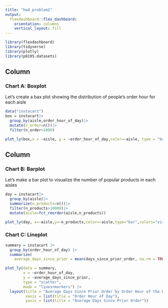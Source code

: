 ```yaml
---
title: "hw4_problem2"
output: 
  flexdashboard::flex_dashboard:
    orientation: columns
    vertical_layout: fill
---
```


```r
library(flexdashboard)
library(tidyverse)
library(plotly)
library(p8105.datasets)
```

Column {data-width=650}
-----------------------------------------------------------------------

### Chart A: Boxplot

Let's create a bax plot showing the distribution of people's order hour for each aisle

```r
data("instacart")
box = instacart|>
  group_by(aisle,order_hour_of_day)|>
  mutate(n_order=n())|>
  filter(n_order>1000)

plot_ly(box,x = ~aisle, y = ~order_hour_of_day,color=~aisle, type = "box",colors="viridis")
```



Column {data-width=350}
-----------------------------------------------------------------------

### Chart B: Barplot

Let's make a bar plot to visualize the number of popular products in each aisles 
```r
day = instacart|>
  group_by(aisle)|>
  summarize(n_products=n())|>
  filter(n_products>10000)|>
  mutate(aisle=fct_reorder(aisle,n_products))

plot_ly(day, x=~aisle,y=~n_products,color=~aisle,type="bar",colors="viridis")
```

### Chart C: Lineplot

```r
summary = instacart |> 
  group_by(order_hour_of_day) |> 
  summarize(
    average_days_since_prior = mean(days_since_prior_order, na.rm = TRUE))

plot_ly(data = summary,
        x = ~order_hour_of_day,
        y = ~average_days_since_prior,
        type = "scatter",
        mode = "lines+markers") |> 
  layout(title = "Average Days Since Prior Order by Order Hour of the Day",
         xaxis = list(title = "Order Hour of Day"),
         yaxis = list(title = "Average Days Since Prior Order"))
```


